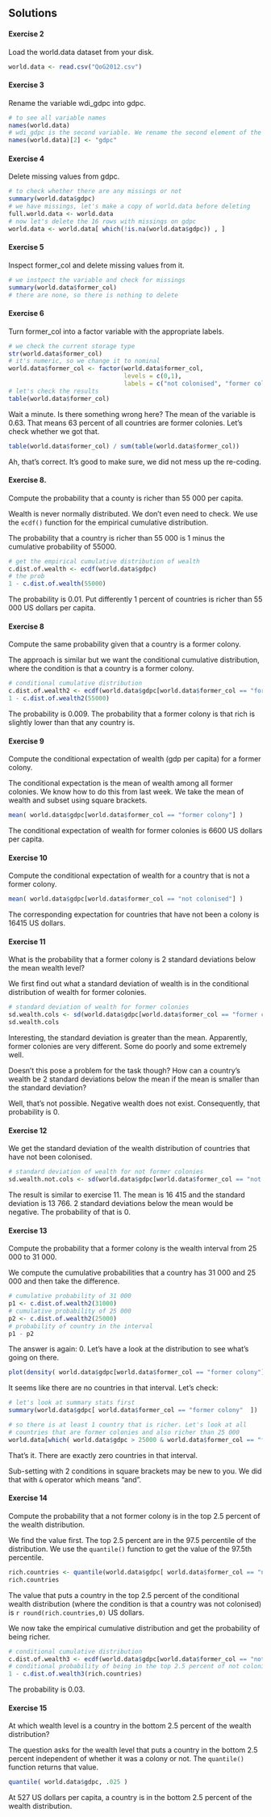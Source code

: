 ## Solutions

#### Exercise 2

Load the world.data dataset from your disk.

```r
world.data <- read.csv("QoG2012.csv")
```


#### Exercise 3

Rename the variable wdi_gdpc into gdpc.

```r
# to see all variable names
names(world.data)
# wdi_gdpc is the second variable. We rename the second element of the names vector
names(world.data)[2] <- "gdpc"
```

#### Exercise 4

Delete missing values from gdpc.

```r
# to check whether there are any missings or not
summary(world.data$gdpc)
# we have missings, let's make a copy of world.data before deleting
full.world.data <- world.data
# now let's delete the 16 rows with missings on gdpc
world.data <- world.data[ which(!is.na(world.data$gdpc)) , ]
```

#### Exercise 5

Inspect former_col and delete missing values from it.

```r
# we instpect the variable and check for missings
summary(world.data$former_col)
# there are none, so there is nothing to delete
```

#### Exercise 6

Turn former_col into a factor variable with the appropriate labels.

```r
# we check the current storage type
str(world.data$former_col)
# it's numeric, so we change it to nominal
world.data$former_col <- factor(world.data$former_col, 
                                levels = c(0,1), 
                                labels = c("not colonised", "former colony" ))
# let's check the results
table(world.data$former_col)
```

Wait a minute. Is there something wrong here? The mean of the variable is 0.63. That means 63 percent of all countries are former colonies. Let's check whether we got that.

```r
table(world.data$former_col) / sum(table(world.data$former_col))
```

Ah, that's correct. It's good to make sure, we did not mess up the re-coding.

#### Exercise 8.

Compute the probability that a county is richer than 55 000 per capita. 

Wealth is never normally distributed. We don't even need to check. We use the `ecdf()` function for the empirical cumulative distribution.

The probability that a country is richer than 55 000 is 1 minus the cumulative probability of 55000. 

```r
# get the empirical cumulative distribution of wealth
c.dist.of.wealth <- ecdf(world.data$gdpc)
# the prob
1 - c.dist.of.wealth(55000)
```

The probability is 0.01. Put differently 1 percent of countries is richer than 55 000 US dollars per capita.

#### Exercise 8

Compute the same probability given that a country is a former colony.

The approach is similar but we want the conditional cumulative distribution, where the condition is that a country is a former colony.

```r
# conditional cumulative distribution
c.dist.of.wealth2 <- ecdf(world.data$gdpc[world.data$former_col == "former colony"])
1 - c.dist.of.wealth2(55000)
```

The probability is 0.009. The probability that a former colony is that rich is slightly lower than that any country is.

#### Exercise 9

Compute the conditional expectation of wealth (gdp per capita) for a former colony.

The conditional expectation is the mean of wealth among all former colonies. We know how to do this from last week. We take the mean of wealth and subset using square brackets.

```r
mean( world.data$gdpc[world.data$former_col == "former colony"] )
```

The conditional expectation of wealth for former colonies is 6600 US dollars per capita.

#### Exercise 10

Compute the conditional expectation of wealth for a country that is not a former colony.

```r
mean( world.data$gdpc[world.data$former_col == "not colonised"] )
``` 
 
The corresponding expectation for countries that have not been a colony is 16415 US dollars.

#### Exercise 11

What is the probability that a former colony is 2 standard deviations below the mean wealth level?

We first find out what a standard deviation of wealth is in the conditional distribution of wealth for former colonies.

```r
# standard deviation of wealth for former colonies
sd.wealth.cols <- sd(world.data$gdpc[world.data$former_col == "former colony"])
sd.wealth.cols
```

Interesting, the standard deviation is greater than the mean. Apparently, former colonies are very different. Some do poorly and some extremely well.

Doesn't this pose a problem for the task though? How can a country's wealth be 2 standard deviations below the mean if the mean is smaller than the standard deviation? 

Well, that's not possible. Negative wealth does not exist. Consequently, that probability is 0.

#### Exercise 12

We get the standard deviation of the wealth distribution of countries that have not been colonised.

```r
# standard deviation of wealth for not former colonies
sd.wealth.not.cols <- sd(world.data$gdpc[world.data$former_col == "not colonised"])
```

The result is similar to exercise 11. The mean is 16 415 and the standard deviation is 13 766. 2 standard deviations below the mean would be negative. The probability of that is 0.

#### Exercise 13

Compute the probability that a former colony is the wealth interval from 25 000 to 31 000.

We compute the cumulative probabilities that a country has 31 000 and 25 000 and then take the difference.

```r
# cumulative probability of 31 000
p1 <- c.dist.of.wealth2(31000)
# cumulative probability of 25 000
p2 <- c.dist.of.wealth2(25000)
# probability of country in the interval
p1 - p2
```


The answer is again: 0. Let's have a look at the distribution to see what's going on there.

```r
plot(density( world.data$gdpc[world.data$former_col == "former colony"] ))
```

It seems like there are no countries in that interval. Let's check:

```r
# let's look at summary stats first
summary(world.data$gdpc[ world.data$former_col == "former colony"  ])

# so there is at least 1 country that is richer. Let's look at all 
# countries that are former colonies and also richer than 25 000
world.data[which( world.data$gdpc > 25000 & world.data$former_col == "former colony"), ]
```

That's it. There are exactly zero countries in that interval.

Sub-setting with 2 conditions in square brackets may be new to you. We did that with `&` operator which means "and".

#### Exercise 14

Compute the probability that a not former colony is in the top 2.5 percent of the wealth distribution.

We find the value first. The top 2.5 percent are in the 97.5 percentile of the distribution. We use the `quantile()` function to get the value of the 97.5th percentile.

```r
rich.countries <- quantile(world.data$gdpc[ world.data$former_col == "not colonised"], .975)
rich.countries
```
The value that puts a country in the top 2.5 percent of the conditional wealth distribution (where the condition is that a country was not colonised) is `r round(rich.countries,0)` US dollars.

We now take the empirical cumulative distribution and get the probability of being richer.

```r
# conditional cumulative distribution
c.dist.of.wealth3 <- ecdf(world.data$gdpc[world.data$former_col == "not colonised"])
# conditional probability of being in the top 2.5 percent of not colonised countries
1 - c.dist.of.wealth3(rich.countries)
```

The probability is 0.03.

#### Exercise 15

At which wealth level is a country in the bottom 2.5 percent of the wealth distribution?

The question asks for the wealth level that puts a country in the bottom 2.5 percent independent of whether it was a colony or not. The `quantile()` function returns that value.

```r
quantile( world.data$gdpc, .025 )
```

At 527 US dollars per capita, a country is in the bottom 2.5 percent of the wealth distribution.


